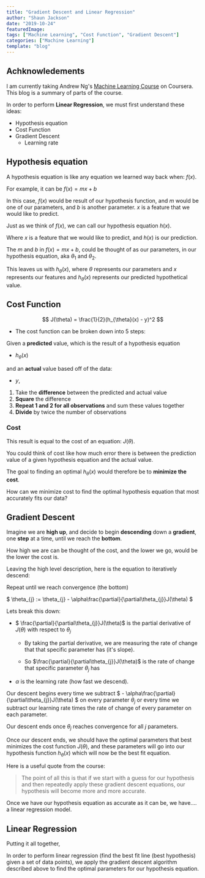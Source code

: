 ```yaml
---
title: "Gradient Descent and Linear Regression"
author: "Shaun Jackson"
date: "2019-10-24"
featuredImage:
tags: ["Machine Learning", "Cost Function", "Gradient Descent"]
categories: ["Machine Learning"]
template: "blog"
---
```



## Achknowledements

I am currently taking Andrew Ng's [Machine Learning Course](https://www.coursera.org/learn/machine-learning) on Coursera. This blog is a summary of parts of the course.

In order to perform **Linear Regression**, we must first understand these ideas:

- Hypothesis equation
- Cost Function
- Gradient Descent
  - Learning rate

## Hypothesis equation

A hypothesis equation is like any equation we learned way back when: $f(x)$.

For example, it can be $f(x) = mx + b$

In this case, $f(x)$ would be result of our hypothesis function, and $m$ would be one of our parameters, and $b$ is another parameter. $x$ is a feature that we would like to predict.

Just as we think of $f(x)$, we can call our hypothesis equation $h(x)$.

Where $x$ is a feature that we would like to predict, and $h(x)$ is our prediction.

The $m$ and $b$ in $f(x) = mx + b$, could be thought of as our parameters, in our hypothesis equation, aka $\theta_{1}$ and $\theta_{2}$.

This leaves us with $h_{\theta}(x)$, where ${\theta}$ represents our parameters and $x$ represents our features and $h_{\theta}(x)$ represents our predicted hypothetical value.

## Cost Function

$$
J(\theta) = \frac{1}{2}(h_{\theta}(x) - y)^2
$$

- The cost function can be broken down into 5 steps:

Given a **predicted** value, which is the result of a hypothesis equation

- $h_{\theta}(x)$

and an **actual** value based off of the data:

- $y$,

1. Take the **difference** between the predicted and actual value
2. **Square** the difference
3. **Repeat 1 and 2 for all observations** and sum these values together
4. **Divide** by twice the number of observations

### Cost

This result is equal to the cost of an equation: $J(\theta)$.

You could think of cost like how much error there is between the prediction value of a given hypothesis equation and the actual value.

The goal to finding an optimal $h_{\theta}(x)$ would therefore be to **minimize the cost**.

How can we minimize cost to find the optimal hypothesis equation that most accurately fits our data?

## Gradient Descent

Imagine we are **high up**, and decide to begin **descending** down a **gradient**, one **step** at a time, until we reach the **bottom**.

How high we are can be thought of the cost, and the lower we go, would be the lower the cost is.

Leaving the high level description, here is the equation to iteratively descend:

Repeat until we reach convergence (the bottom)

$
\theta_{j} := \theta_{j} - \alpha\frac{\partial}{\partial\theta_{j}}J(\theta)
$

Lets break this down:

- $ \frac{\partial}{\partial\theta_{j}}J(\theta)$ is the partial derivative of $J(\theta)$ with respect to $\theta_{j}$

  - By taking the partial derivative, we are measuring the rate of change that that specific parameter has (it's slope).

  - So $\frac{\partial}{\partial\theta_{j}}J(\theta)$ is the rate of change that specific parameter $\theta_{j}$ has

- $\alpha$ is the learning rate (how fast we descend).

Our descent begins every time we subtract $ - \alpha\frac{\partial}{\partial\theta_{j}}J(\theta)
$ on every parameter $\theta_{j}$ or every time we subtract our learning rate times the rate of change of every parameter on each parameter.

Our descent ends once $\theta_{j}$ reaches convergence for all $j$ parameters.

Once our descent ends, we should have the optimal parameters that best minimizes the cost function $J(\theta)$, and these parameters will go into our hypothesis function $h_{\theta}(x)$ which will now be the best fit equation.

Here is a useful quote from the course:

> The point of all this is that if we start with a guess for our hypothesis and then repeatedly apply these gradient descent equations, our hypothesis will become more and more accurate.

Once we have our hypothesis equation as accurate as it can be, we have.... a linear regression model.

## Linear Regression

Putting it all together,

In order to perform linear regression (find the best fit line (best hypothesis) given a set of data points), we apply the gradient descent algorithm described above to find the optimal parameters for our hypothesis equation.

